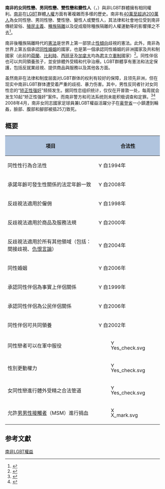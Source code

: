 {{Infobox LGBT rights
| location_header = 南非
| image        = South Africa (orthographic projection).svg
| caption      = [[南非|南非]]
| legal_status = 1994年開始合法，<br/>承諾可發生性關係的法定年齡於2008年一致
| gender_identity_expression = –
| recognition_of_relationships = [[南非同性婚姻|自1999年起承認同性伴侶<br/>自2006年起實施同性婚姻]]
| adoption     = 2002年開始合法
| military     = 同性戀者可以在軍中服役
| discrimination_protections = 有反性傾向歧視保障法例
}}

'''南非的女同性戀、男同性戀、雙性戀和變性人'''（{{lang-af|LGBT-regte in Suid-Afrika}}，{{lang-en|LGBT rights in South Africa}}）與非LGBT群體擁有相同權利。[[南非|南非]]在[[LGBT|LGBT]]群體[[人權|人權]]方面有著複雜而多樣的歷史。南非有[[性傾向人口統計|40萬至超過200萬人]]為女同性戀、男同性戀、雙性戀、變性人或雙性人，其法律和社會地位受到南非傳統習俗、[[殖民主義|殖民主義]]、[[南非種族隔離|種族隔離]]以及促成廢除種族隔離的人權運動等的影響揮之不去<ref name="auto">{{cite web|url=http://theotherfoundation.org/wp-content/uploads/2016/09/ProgPrudes_Report_d5.pdf|title=Progressive Prudes, A survey of attitudes towards homosexuality & gender non-conformity in South Africa|last=|first=|date=2016|website=The other foundation|access-date=|archive-date=2017-05-02|archive-url=https://web.archive.org/web/20170502180709/http://theotherfoundation.org/wp-content/uploads/2016/09/ProgPrudes_Report_d5.pdf|dead-url=no}}</ref>。

南非後種族隔離時代的[[南非憲法|憲法]]是世界上第一部禁止[[性傾向|性傾向]]歧視的憲法。此外，南非為世界上第五個承認[[同性婚姻|同性婚姻]]的國家，也是第一個承認同性婚姻的非洲國家及共和制國家（此前的[[荷蘭|荷蘭]]、[[比利時|比利時]]、[[西班牙|西班牙]]及[[加拿大|加拿大]]均為[[君主立憲制|君主立憲制]]國家）<ref>{{Cite web |url=http://www.dha.gov.za/documents/act17.pdf |title=Same Sex Civil Marriage |accessdate=2011-06-16 |archive-date=2020-01-10 |archive-url=https://web.archive.org/web/20200110202501/http://www.dha.gov.za/documents/act17.pdf |dead-url=yes }}</ref>。同性伴侶也可以共同領養孩子，並安排體外受精和代孕治療。LGBT群體享有憲法和法定保護，包括反就業歧視、提供商品與服務以及其他各方面。

虽然南非在法律和制度层面对LGBT群体的权利有较好的保障，且领先非洲，但在现实中南非LGBT群体遭受着严重的歧视、暴力伤害。其中，男性反同者针对女同性恋的“[[矫正强奸|矫正性强奸]]”频频发生。据同性恋组织统计，仅仅在开普敦一处，每周就会发生10起“矫正性强奸”案件。而南非警方和司法系统则未能积极调查和定罪。<ref>{{cite web|url=http://www.ngocn.net/column/43268.html#|title=以矫正性取向名义：南非男人强奸女同性恋成风|website=NGOCN|date=2009-06-11}}{{Dead link|date=2019年12月 |bot=InternetArchiveBot |fix-attempted=yes }}</ref><ref>{{cite web|url=https://www.bbc.com/zhongwen/simp/fooc/2016/04/160411_fooc_south_africa_gays|title=记者来鸿：南非同性恋群体维权路漫漫|website=BBC|date=2016-04-11|accessdate=2019-05-27|archive-date=2019-05-27|archive-url=https://web.archive.org/web/20190527224614/https://www.bbc.com/zhongwen/simp/fooc/2016/04/160411_fooc_south_africa_gays|dead-url=no}}</ref>
2008年4月，南非女同志國家足球員兼LGBT權益活躍分子{{le|尤迪·西梅拉內|Eudy Simelane}}在[[豪登省|豪登省]]一小鎮遭到輪姦，臉部、腹部和腳部被插25刀致死。

== 概要 ==
<center>
{| class="wikitable" border="1" cellpadding="5" style="font-size: 90%;"
! style="background: #B0C4DE;"| 項目
! style="background: #B0C4DE;"| 合法性
|-
| 同性性行為合法性
| [[Image:Yes_check.svg|15px]]自1994年
|-
| 承諾年齡可發生性關係的法定年齡一致
| [[Image:Yes_check.svg|15px]]自2008年 
|-
| 反歧視法適用於僱佣
| [[Image:Yes_check.svg|15px]]自1998年  
|-
| 反歧視法適用於商品及服務法規
| [[Image:Yes_check.svg|15px]]自2000年 
|-
| 反歧視法適用於所有其他領域（包括：間接歧視、[[仇恨言論|仇恨言論]]）
| [[Image:Yes_check.svg|15px]]自2004年 
|-
| 同性婚姻
| [[Image:Yes_check.svg|15px]]自2006年 
|-
| 承認同性伴侶為事實上伴侶關係
| [[Image:Yes_check.svg|15px]]自1999年 
|-
| 承認同性伴侶為公民伴侶關係
| [[Image:Yes_check.svg|15px]]自2006年 
|-
| 同性伴侶可共同領養
| [[Image:Yes_check.svg|15px]]自2002年 
|-
| 同性戀者可以在軍中服役
| [[Image:Yes_check.svg|15px]]  
|-
| 性別更動權力
| [[Image:Yes_check.svg|15px]] 
|-
| 女同性戀進行體外受精之合法管道
| [[Image:Yes_check.svg|15px]] 
|-
| 允許[[男男性接觸者|男男性接觸者]]（MSM）進行捐血
| [[Image:X_mark.svg|15px]] 
|}
</center>

== 参考文獻 ==
{{Reflist|2}}

{{非洲題目|LGBT權益}}

[[Category:南非LGBT權益|]]